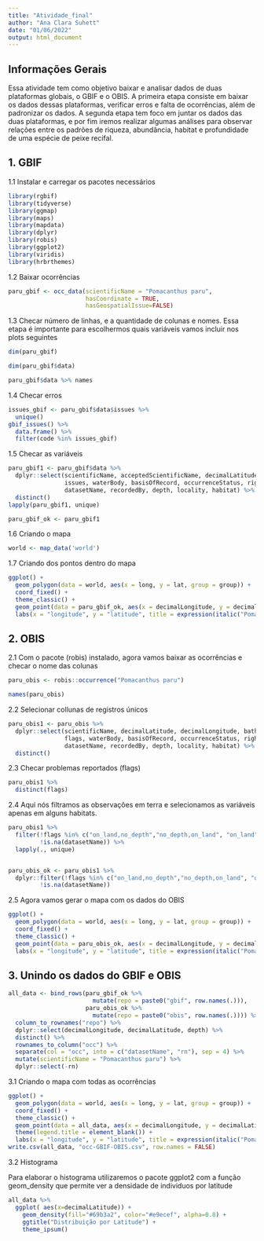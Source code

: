 ```yaml
---
title: "Atividade_final"
author: "Ana Clara Suhett"
date: "01/06/2022"
output: html_document
---
```

## Informações Gerais 

Essa atividade tem como objetivo baixar e analisar dados de duas plataformas globais, o GBIF e o OBIS. A primeira etapa consiste em baixar os dados dessas plataformas, verificar erros e falta de ocorrências, além de padronizar os dados. 
A segunda etapa tem foco em juntar os dados das duas plataformas, e por fim iremos realizar algumas análises para observar relações entre os padrões de riqueza, abundância, habitat e profundidade de uma espécie de peixe recifal.

## 1. GBIF

1.1 Instalar e carregar os pacotes necessários 

```r
library(rgbif)
library(tidyverse)
library(ggmap)
library(maps)
library(mapdata)
library(dplyr)
library(robis)
library(ggplot2)
library(viridis)
library(hrbrthemes)


```

1.2 Baixar ocorrências 

```r
paru_gbif <- occ_data(scientificName = "Pomacanthus paru", 
                      hasCoordinate = TRUE,
                      hasGeospatialIssue=FALSE)
```

1.3 Checar número de linhas, e a quantidade de colunas e nomes. Essa etapa é importante para escolhermos quais variáveis vamos incluir nos plots seguintes

``` r
dim(paru_gbif)

dim(paru_gbif$data)

paru_gbif$data %>% names
```

1.4 Checar erros

``` r
issues_gbif <- paru_gbif$data$issues %>%
  unique()
gbif_issues() %>%
  data.frame() %>% 
  filter(code %in% issues_gbif) 
```


1.5 Checar as variáveis

``` r
paru_gbif1 <- paru_gbif$data %>%
  dplyr::select(scientificName, acceptedScientificName, decimalLatitude, decimalLongitude,
                issues, waterBody, basisOfRecord, occurrenceStatus, rightsHolder, 
                datasetName, recordedBy, depth, locality, habitat) %>% 
  distinct()
lapply(paru_gbif1, unique)
```

``` r
paru_gbif_ok <- paru_gbif1
```
1.6 Criando o mapa 

``` r

world <- map_data('world')

```

1.7 Criando dos pontos dentro do mapa 

``` r
ggplot() +
  geom_polygon(data = world, aes(x = long, y = lat, group = group)) +
  coord_fixed() +
  theme_classic() +
  geom_point(data = paru_gbif_ok, aes(x = decimalLongitude, y = decimalLatitude), color = "light blue") +
  labs(x = "longitude", y = "latitude", title = expression(italic("Pomacanthus paru")))
```

## 2. OBIS

2.1 Com o pacote (robis) instalado, agora vamos baixar as ocorrências e checar o nome das colunas 

```r
paru_obis <- robis::occurrence("Pomacanthus paru")

names(paru_obis)

```

2.2 Selecionar collunas de registros únicos 

``` r
paru_obis1 <- paru_obis %>% 
  dplyr::select(scientificName, decimalLatitude, decimalLongitude, bathymetry,
                flags, waterBody, basisOfRecord, occurrenceStatus, rightsHolder, 
                datasetName, recordedBy, depth, locality, habitat) %>% 
  distinct()
```

2.3 Checar problemas reportados (flags)


``` r
paru_obis1 %>% 
  distinct(flags)
```


2.4 Aqui nós filtramos as observações em terra e selecionamos as variáveis apenas em alguns habitats. 

``` r

paru_obis1 %>% 
  filter(!flags %in% c("on_land,no_depth","no_depth,on_land", "on_land", "on_land,depth_exceeds_bath", "depth_exceeds_bath,on_land"),
         !is.na(datasetName)) %>% 
  lapply(., unique)


paru_obis_ok <- paru_obis1 %>% 
  dplyr::filter(!flags %in% c("on_land,no_depth","no_depth,on_land", "on_land", "on_land,depth_exceeds_bath", "depth_exceeds_bath,on_land"),
         !is.na(datasetName))
```


2.5 Agora vamos gerar o mapa com os dados do OBIS


``` r
ggplot() +
  geom_polygon(data = world, aes(x = long, y = lat, group = group)) +
  coord_fixed() +
  theme_classic() +
  geom_point(data = paru_obis_ok, aes(x = decimalLongitude, y = decimalLatitude, color = waterBody)) +
  labs(x = "longitude", y = "latitude", title = expression(italic("Pomacanthus paru")))
```


## 3. Unindo os dados do GBIF e OBIS 

``` r
all_data <- bind_rows(paru_gbif_ok %>% 
                        mutate(repo = paste0("gbif", row.names(.))), 
                      paru_obis_ok %>% 
                        mutate(repo = paste0("obis", row.names(.)))) %>%
  column_to_rownames("repo") %>% 
  dplyr::select(decimalLongitude, decimalLatitude, depth) %>% 
  distinct() %>% 
  rownames_to_column("occ") %>% 
  separate(col = "occ", into = c("datasetName", "rn"), sep = 4) %>%
  mutate(scientificName = "Pomacanthus paru") %>% 
  dplyr::select(-rn)
```

3.1 Criando o mapa com todas as ocorrências 

``` r
ggplot() +
  geom_polygon(data = world, aes(x = long, y = lat, group = group)) +
  coord_fixed() +
  theme_classic() +
  geom_point(data = all_data, aes(x = decimalLongitude, y = decimalLatitude, color = datasetName)) +
  theme(legend.title = element_blank()) +
  labs(x = "longitude", y = "latitude", title = expression(italic("Pomacanthus paru")))
write.csv(all_data, "occ-GBIF-OBIS.csv", row.names = FALSE)
```


3.2 Histograma 

Para elaborar o histograma utilizaremos o pacote ggplot2 com a função geom_density que permite ver a densidade de individuos por latitude


``` r

all_data %>%
  ggplot( aes(x=decimalLatitude)) +
    geom_density(fill="#69b3a2", color="#e9ecef", alpha=0.8) +
    ggtitle("Distribuição por Latitude") +
    theme_ipsum()

```


